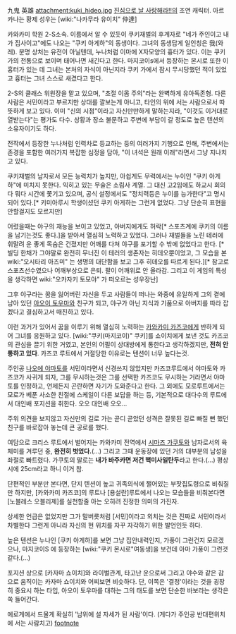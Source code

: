 九鬼 英雄
attachment:kuki_hideo.jpg
[[진심으로 날 사랑해라!!]]의 조연 캐릭터. 아르카나는 황제
성우는 [wiki:"나카무라 유이치" 仲達]

카와카미 학원 2-S소속. 이름에서 알 수 있듯이 쿠키재벌의 후계자로 "네가 주인이고 내가 집사이고"에도 나오는 "쿠키 아게하"의 동생이다. 그녀의 동생답게 일인칭은 我(와레). 분명 상처는 유전이 아닐텐데, 누나처럼 이마에 X자모양의 흉터가 있다. 이는 쿠키가의 전통으로 보이며 태어나면 새긴다고 한다. 마지코이s에서 등장하는 몬시로 또한 이 흉터가 있는 데 그녀는 본처의 자식이 아닌지라 쿠키 가에서 잠시 무시당했던 적이 있었고 흉터는 그녀 스스로 새겼다고 한다. 

2-S의 클래스 위원장을 맡고 있으며, "초절 이몸 주의"라는 완벽하게 유아독존형. 다른 사람은 서민이라고 부르지만 상대를 깔보는게 아니고, 타인의 위에 서는 사람으로서 따뜻하게 보고 있다. 이미 "신의 시점"이라고 자신만만하게 말하는지라, "이것도 이거대로 열받는다"는 평가도 다수. 상황과 장소 불문하고 주변에 부담이 갈 정도로 높은 텐션의 소유자이기도 하다.

전작에서 등장한 누나처럼 인력차로 등교하는 둥의 여러가지 기행으로 인해, 주변에서는 존경을 포함한 여러가지 복잡한 심정을 담아, "이 녀석은 원래 이래"라면서 그냥 지나치고 있다.

쿠키재벌의 남자로서 모든 능력치가 높지만, 아쉽게도 무력에서는 누이인 "쿠키 아게하"에 미치지 못한다. 익히고 있는 무술은 소림사 계열. 그 대신 고2임에도 하교시 회의다 뭐다 시간에 쫓기고 있으며, 공식 설정에서도 "정치력등은 누이를 능가한다"고 명시되어 있다.[* 키미아루시 학생이셨던 쿠키 아게하는 그런게 없었다. 그냥 단순히 표현을 안할걸지도 모르지만] 

어렸을때는 야구의 재능을 보이고 있었고, 아버지에게도 허락[* 스포츠계에 쿠키의 이름을 남기는것도 좋다.]을 받아서 열심히 노력하고 있었다. 그러나 재벌들을 노린 테러에 휘말려 운 좋게 목숨은 건졌지만 어깨를 다쳐 야구를 포기할 수 밖에 없었다고 한다. [* 빌딩 한채가 그야말로 완전히 무너진 이 테러의 생존자는 히데오뿐이었고, 그 모습을 본 wiki:"오시타리 아즈미" 는 생명의 대단함을 보고 그후 히데오를 따르게 된다.][* 참고로 스포츠선수였으나 어깨부상으로 은퇴. 팔이 어깨위로 안 올라감. 그리고 이 게임의 특성을 생각하면 wiki:"오카자키 토모야" 가 떠오르는 성우장난]

그후 야구라는 꿈을 잃어버린 자신을 두고 사람들이 떠나는 와중에 유일하게 그의 곁에 남아 있던 [[아오이 토우마]]와 친구가 되고, 야구가 아닌 지식과 기품으로 아버지를 따라 잡겠다고 결심하고서 매진하고 있다.

이런 과거가 있어서 꿈을 이루기 위해 열심히 노력하는 [[카와카미 카즈코]]에게 반하게 되어 그녀를 응원하고 있다. [wiki:"쿠키(마지코이)" 쿠키]를 쇼이치에게 보낸 것도 카즈코의 관심을 끌기 위한 거였고, 본인의 어필이 상대방에게 통한다고 생각하겠지만, '''전혀 안 통하고 있다'''. 카즈코 루트에서 거절당한 이유로는 텐션이 너무 높다는것. 

주인공 [[나오에 야마토]]를 서민이라면서 신경쓰지 않았지만 카즈코루트에서 야마토와 카즈코가 사귀게 되자, 그를 무시하는것은 그를 선택한 카즈코도 무시하는 거라면서 야마토를 인정하고, 언제든지 곤란하면 자기가 도와준다고 한다. 그 외에도 모로루트에서는 모로가 베푼 사소한 친절에 스케일이 다른 보답을 하는 등, 기본적으로 대다수의 루트에서 대인배 포지션을 취한다. 오오 대인배 오오...

주위 의견을 보지않고 자신만의 길로 가는 곧디 곧았던 성격은 잘못된 길로 빠질 뻔 했던 친구를 바로잡아 놓는데 큰 공로를 했다.

여담으로 크리스 루트에서 벌어지는 카와카미 전역에서 [[시마즈 가쿠토]]와 남자로서의 육체미를 겨루던 중, '''완전히 벗었다.'''(…) 그리고 그때 운동장에 있던 거의 대부분의 남성을 좌절로 빠트렸다. 가쿠토의 말로는 '''내가 바주카면 저건 핵미사일탄두'''라고 한다.(…) 평상시에 25cm라고 하니 이거 참.



단편적인 부분만 본다면, 단지 텐션이 높고 귀족의식에 쩔어있는 부잣집도령으로 비춰질만 하지만, [카와카미 카즈코]의 루트나 [용설란]루트에서 나오는 모습들을 비춰본다면 [노블레스 오블리제]를 실천할줄 아는 오히려 진정한 의미의 가진자.

상세한 언급은 없었지만 그가 말버릇처럼 [서민]이라고 외치는 것은 진짜로 서민이라서차별한다 그런게 아니라 자신의 현 위치를 자꾸 자각하기 위한 발언인듯 하다.

높은 텐션은 누나인 [쿠키 아게하]를 보면 그냥 집안내력인지, 가풍이 그런건지 모르겠으나, 마지코이S 에 등장하는 [wiki:"쿠키 몬시로"여동생]을 보건데 아마 가풍이 그런것 같다.(...)

포지션 상으로 [카자마 쇼이치]와 라이벌관계, 타고난 운으로써 그리고 야수와 같은 감으로 움직이는 카자마 쇼이치와 어찌보면 비슷하다. 단, 이쪽은 '결정'이라는 것을 굉장히 중요시 하는 타입, 아오이 토우마를 대하는 그의 태도를 보면 단순한 바보라는 생각은 쏙 들어간다.

에로게에서 드물게 확실히 '남위에 설 자세가 된 사람'이다. (게다가 주인공 반대편위치에 서는 사람치고)
[[footnote]]

